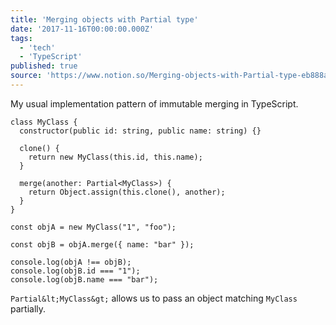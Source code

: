 ```yaml
---
title: 'Merging objects with Partial type'
date: '2017-11-16T00:00:00.000Z'
tags:
  - 'tech'
  - 'TypeScript'
published: true
source: 'https://www.notion.so/Merging-objects-with-Partial-type-eb888a6f797f4562907a2adb7ea9d36a'
---
```


My usual implementation pattern of immutable merging in TypeScript.

```plaintext
class MyClass {
  constructor(public id: string, public name: string) {}

  clone() {
    return new MyClass(this.id, this.name);
  }

  merge(another: Partial<MyClass>) {
    return Object.assign(this.clone(), another);
  }
}

const objA = new MyClass("1", "foo");

const objB = objA.merge({ name: "bar" });

console.log(objA !== objB);
console.log(objB.id === "1");
console.log(objB.name === "bar");
```

`Partial&lt;MyClass&gt;` allows us to pass an object matching `MyClass` partially.
